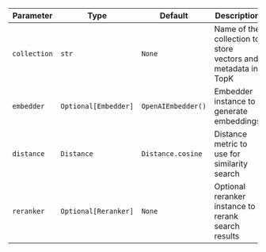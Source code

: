 | Parameter | Type | Default | Description |
| --------- | ---- | ------- | ----------- |
| `collection` | `str` | `None` | Name of the collection to store vectors and metadata in TopK |
| `embedder` | `Optional[Embedder]` | `OpenAIEmbedder()` | Embedder instance to generate embeddings |
| `distance` | `Distance` | `Distance.cosine` | Distance metric to use for similarity search |
| `reranker` | `Optional[Reranker]` | `None` | Optional reranker instance to rerank search results |
